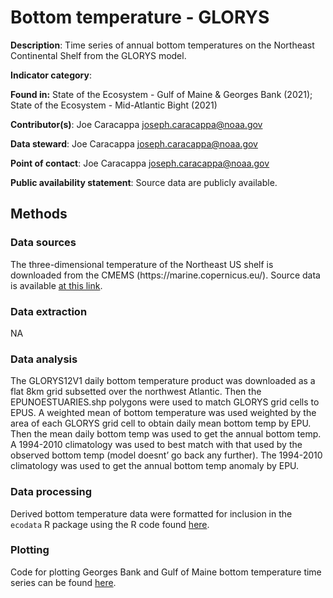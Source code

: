 # Bottom temperature - GLORYS

**Description**: Time series of annual bottom temperatures on the Northeast Continental Shelf from the GLORYS model.

**Indicator category**: 

**Found in:** State of the Ecosystem - Gulf of Maine & Georges Bank (2021); State of the Ecosystem - Mid-Atlantic Bight (2021)

**Contributor(s)**: Joe Caracappa <joseph.caracappa@noaa.gov>

**Data steward**: Joe Caracappa <joseph.caracappa@noaa.gov>

**Point of contact**: Joe Caracappa <joseph.caracappa@noaa.gov>

**Public availability statement**: Source data are publicly available. 

## Methods

### Data sources

The three-dimensional temperature of the Northeast US shelf is downloaded from the CMEMS (https://marine.copernicus.eu/). Source data is available [at this link](https://resources.marine.copernicus.eu/?option=com_csw&task=results?option=com_csw&view=details&product_id=GLOBAL_REANALYSIS_PHY_001_030).


### Data extraction

NA

### Data analysis

The GLORYS12V1 daily bottom temperature product was downloaded as a flat 8km grid subsetted over the northwest Atlantic. Then the EPUNOESTUARIES.shp polygons were used to match GLORYS grid cells to EPUS. A weighted mean of bottom temperature was used weighted by the area of each GLORYS grid cell to obtain daily mean bottom temp by EPU. Then the mean daily bottom temp was used to get the annual bottom temp. A 1994-2010 climatology was used to best match with that used by the observed bottom temp (model doesnt' go back any further). The 1994-2010 climatology was used to get the annual bottom temp anomaly by EPU.

### Data processing

Derived bottom temperature data were formatted for inclusion in the `ecodata` R package using the R code found [here](https://github.com/NOAA-EDAB/ecodata/blob/master/data-raw/get_bottom_temp.R). 

### Plotting

Code for plotting Georges Bank and Gulf of Maine bottom temperature time series can be found [here](https://github.com/NOAA-EDAB/ecodata/blob/master/chunk-scripts/LTL.Rmd-MAB-bot-temp.R). 

```r

```